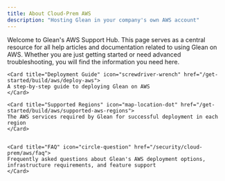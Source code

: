 ```yaml
---
title: About Cloud-Prem AWS
description: "Hosting Glean in your company's own AWS account"
---
```


Welcome to Glean's AWS Support Hub. This page serves as a central resource for all help articles and documentation related to using Glean on AWS. Whether you are just getting started or need advanced troubleshooting, you will find the information you need here.

<CardGroup>

    <Card title="Deployment Guide" icon="screwdriver-wrench" href="/get-started/build/aws/deploy-aws">
    A step-by-step guide to deploying Glean on AWS
    </Card>

    <Card title="Supported Regions" icon="map-location-dot" href="/get-started/build/aws/supported-aws-regions">
    The AWS services required by Glean for successful deployment in each region
    </Card>


    <Card title="FAQ" icon="circle-question" href="/security/cloud-prem/aws/faq">
    Frequently asked questions about Glean's AWS deployment options, infrastructure requirements, and feature support
    </Card>
</CardGroup>